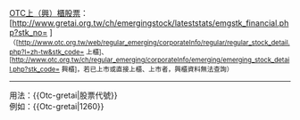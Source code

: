 <includeonly>[[財團法人中華民國證券櫃檯買賣中心|OTC上（興）櫃股票]]：[http://www.gretai.org.tw/ch/emergingstock/lateststats/emgstk_financial.php?stk_no={{{1}}} '''{{{1}}}''']<small>（[http://www.otc.org.tw/web/regular_emerging/corporateInfo/regular/regular_stock_detail.php?l=zh-tw&stk_code={{{1}}} 上櫃]、[http://www.otc.org.tw/ch/regular_emerging/corporateInfo/emerging/emerging_stock_detail.php?stk_code={{{1}}} 興櫃]，若已上市或直接上櫃、上市者，興櫃資料無法查詢）</small></includeonly><noinclude>[[Category:股票代码模板|{{PAGENAME}}]]
<hr />
用法：<nowiki>{{Otc-gretai|股票代號}}</nowiki><br />
例如：<nowiki>{{Otc-gretai|1260}}</nowiki>

{{Documentation}}

{{Template reference list}}
</noinclude>